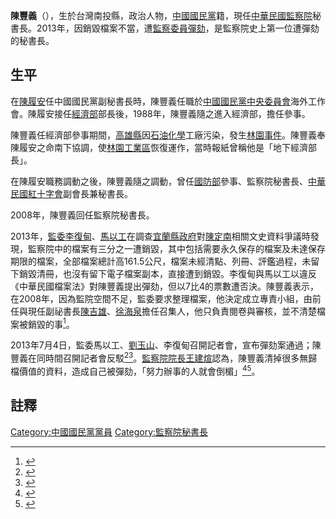 '''陳豐義'''（{{bd|1939年||||}}），生於台灣南投縣，政治人物，[[中國國民黨|中國國民黨]]籍，現任[[中華民國監察院|中華民國監察院]]秘書長。2013年，因銷毀檔案不當，遭[[監察委員|監察委員]][[彈劾|彈劾]]，是監察院史上第一位遭彈劾的秘書長。

==生平==
在[[陳履安|陳履安]]任中國國民黨副秘書長時，陳豐義任職於[[中國國民黨中央委員會|中國國民黨中央委員會]]海外工作會。陳履安接任[[中華民國經濟部|經濟部]]部長後，1988年，陳豐義隨之進入經濟部，擔任參事。

陳豐義任經濟部參事期間，[[高雄縣|高雄縣]]因[[石油化學|石油化學]]工廠污染，發生[[林園事件|林園事件]]。陳豐義奉陳履安之命南下協調，使[[林園工業區|林園工業區]]恢復運作，當時報紙曾稱他是「地下經濟部長」。

在陳履安職務調動之後，陳豐義隨之調動，曾任[[中華民國國防部|國防部]]參事、監察院秘書長、[[中華民國紅十字會|中華民國紅十字會]]副會長兼秘書長。

2008年，陳豐義回任監察院秘書長。

2013年，[[監委|監委]][[李復甸|李復甸]]、[[馬以工|馬以工]]在調查[[宜蘭縣政府|宜蘭縣政府]]對[[陳定南|陳定南]]相關文史資料爭議時發現，監察院中的檔案有三分之一遭銷毀，其中包括需要永久保存的檔案及未達保存期限的檔案，全部檔案總計高161.5公尺，檔案未經清點、列冊、評鑑過程，未留下銷毀清冊，也沒有留下電子檔案副本，直接遭到銷毀。李復甸與馬以工以違反《中華民國檔案法》對陳豐義提出彈劾，但以7比4的票數遭否決。陳豐義表示，在2008年，因為監院空間不足，監委要求整理檔案，他決定成立專責小組，由前任與現任副祕書長[[陳吉雄|陳吉雄]]、[[徐海泉|徐海泉]]擔任召集人，他只負責閱卷與審核，並不清楚檔案被銷毀的事<ref>{{cite news | language = zh-tw | author = 羅添斌 | url = http://www.libertytimes.com.tw/2013/new/jun/11/today-p15.htm | title = 擅毀檔案 監院秘書長 逃過彈劾 | publisher = 自由時報 | date = 2013年6月11日 | accessdate = 2013年6月11日 | archive-date = 2013年7月18日 | archive-url = https://web.archive.org/web/20130718102009/http://www.libertytimes.com.tw/2013/new/jun/11/today-p15.htm | dead-url = no }}</ref>。

2013年7月4日，監委馬以工、[[劉玉山|劉玉山]]、李復甸召開記者會，宣布彈劾案通過；陳豐義在同時間召開記者會反駁<ref>{{cite news| language =zh-tw| url =http://www.nownews.com/2013/07/04/91-2959091.htm| title =監委彈劾監院祕書長　祕書長喊冤批監委| author =孫偉倫| publisher =NOWnews| date =2013年7月4日| accessdate =2013年7月4日| archive-date =2013年7月7日| archive-url =https://web.archive.org/web/20130707121552/http://www.nownews.com/2013/07/04/91-2959091.htm| dead-url =no}}</ref><ref>{{cite news| language =zh-tw| author =葉素萍| url =http://www.cna.com.tw/News/FirstNews/201307040075-1.aspx| title =史上首次 監委彈劾監院秘書長| publisher =中央社| date =2013年7月4日| accessdate =2013年7月4日| archive-date =2016年3月5日| archive-url =https://web.archive.org/web/20160305013814/http://www.cna.com.tw/News/FirstNews/201307040075-1.aspx| dead-url =no}}</ref>。[[監察院院長|監察院院長]][[王建煊|王建煊]]認為，陳豐義清掉很多無歸檔價值的資料，造成自己被彈劾，「努力辦事的人就會倒楣」<ref>{{cite news| language =zh-tw| url =http://www.cna.com.tw/news/aIPL/201307090167-1.aspx| title =王建煊：努力辦事的人就倒楣| publisher =中央社| date =2013年7月9日| accessdate =2013年7月9日| archive-url =https://web.archive.org/web/20130714123737/http://www.cna.com.tw/News/aIPL/201307090167-1.aspx| archive-date =2013年7月14日| dead-url =yes}}</ref><ref>{{cite news| language =zh-tw| url =http://www.chinatimes.com/newspapers/20130710000397-260102| author =唐筱恬| title =王建煊挺陳豐義 籲勿殘害忠良| publisher =中國時報| date =2013年7月10日| accessdate =2013年7月10日| archive-date =2015年9月23日| archive-url =https://web.archive.org/web/20150923222014/http://www.chinatimes.com/newspapers/20130710000397-260102| dead-url =no}}</ref>。

==註釋==
{{reflist}}
[[Category:中國國民黨黨員|Category:中國國民黨黨員]]
[[Category:監察院秘書長|Category:監察院秘書長]]